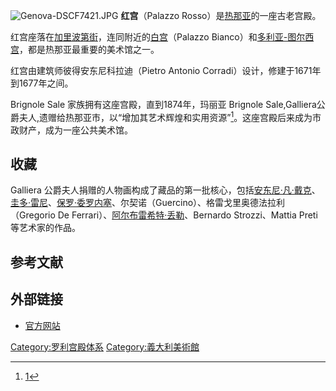 [[Image:Genova-DSCF7421.JPG|thumb]]
'''红宫'''（Palazzo Rosso）是[[热那亚|热那亚]]的一座古老宫殿。

红宫座落在[[加里波第街_(热那亚)|加里波第街]]，连同附近的[[白宫_(热那亚)|白宫]]（Palazzo Bianco）和[[多利亚-图尔西宫|多利亚-图尔西宫]]，都是热那亚最重要的美术馆之一。

红宫由建筑师彼得安东尼科拉迪（Pietro Antonio Corradi）设计，修建于1671年到1677年之间。 

Brignole Sale 家族拥有这座宫殿，直到1874年，玛丽亚 Brignole Sale,Galliera公爵夫人,遗赠给热那亚市，以“增加其艺术辉煌和实用资源”<ref>[http://www.museopalazzorosso.it/template1.asp?itemID=10&level=1&label=The+Brignole%2DSale+Building&sito=6&lingua=2]</ref>。这座宫殿后来成为市政财产，成为一座公共美术馆。

== 收藏 ==
Galliera 公爵夫人捐赠的人物画构成了藏品的第一批核心，包括[[安东尼·凡·戴克|安东尼·凡·戴克]]、[[圭多·雷尼|圭多·雷尼]]、[[保罗·委罗内塞|保罗·委罗内塞]]、尔契诺（Guercino）、格雷戈里奥德法拉利（Gregorio De Ferrari）、[[阿尔布雷希特·丢勒|阿尔布雷希特·丢勒]]、Bernardo Strozzi、Mattia Preti等艺术家的作品。

== 参考文献 ==

{{reflist|2}}

== 外部链接 ==
*[http://www.museopalazzorosso.it/home.asp?LinguaH=2 官方网站] {{Wayback|url=http://www.museopalazzorosso.it/home.asp?LinguaH=2 |date=20090617212922 }}

{{coord|44.4111944444|N|8.93225|E|source:dewiki_region:IT_type:landmark|format=dms|display=title}}

[[Category:罗利宫殿体系|Category:罗利宫殿体系]]
[[Category:義大利美術館|Category:義大利美術館]]